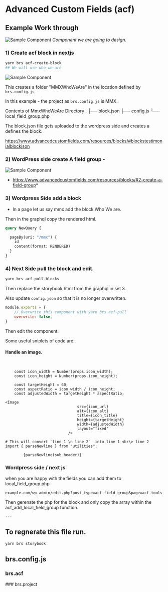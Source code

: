 
<Meta title="docs/brs/cpt" />

# Advanced Custom Fields (acf)


## Example Work through
![Sample Component](./brs/who-we-are.png)
*Component we are going to design.*

### 1) Create acf block in nextjs

```bash
yarn brs acf-create-block
## We will use who-we-are
```
![Sample Component](./brs/create-block.png)


This creates a folder "MMXWhoWeAre" in the location defined by `brs.config.js`

In this example - the project as `brs.config.js` is MMX.

Contents of MmxWhoWeAre Directory
.
├── block.json
├── config.js
└── local_field_group.php

The block.json file gets uploaded to the wordpress side and creates a defines the block. 

https://www.advancedcustomfields.com/resources/blocks/#blockstestimonialblockjson

### 2) WordPress side create A field group -
![Sample Component](./brs/Edit-Field-Group.png)
* https://www.advancedcustomfields.com/resources/blocks/#2-create-a-field-group*

### 3) Wordpress Side add a block

- In a page let us say mmx add the block Who We are.

Then in the graphql copy the rendered html.

```graphql
query NewQuery {

  pageBy(uri: "/mmx") {
    id
    content(format: RENDERED)
  }
}
```

### 4) Next Side pull the block and edit.

```bash
yarn brs acf-pull-blocks
```

Then replace the storybook  html from the graphql in set 3.

Also update `config.json` so that it is no longer overwritten.
```js
module.exports = {
    // Overwrite this component with yarn brs acf-pull 
    overwrite: false,
}
```


Then edit the component.

Some useful sniplets of code are:

#### Handle an image.
```tsx


    const icon_width = Number(props.icon_width);
    const icon_height = Number(props.icon_height);

    const targetHeight = 60;
    const aspectRatio = icon_width / icon_height;
    const adjustedWidth = targetHeight * aspectRatio;

<Image
                                src={icon_url}
                                alt={icon_alt}
                                title={icon_title}
                                height={targetHeight}
                                width={adjustedWidth}
                                layout="fixed"
                            />

```
```tsx
# This will convert `line 1 \n line 2`  into line 1 <br\> line 2
import { parseNewline } from "utilities";

        {parseNewline(sub_header)}

```

### Wordpress side / next js

when you are happy with the fields you can add them to local_field_group.php

`example.com/wp-admin/edit.php?post_type=acf-field-group&page=acf-tools`

Then gerenate the php for the block and only copy the array within the acf_add_local_field_group function.



	---
## To regnerate this file run.
```bash
yarn brs storybook
```

## brs.config.js 

### brs.acf
<ShowBrsConfig brsKey="acf" label="WhoWeAre"/>
### brs.project
<ShowBrsConfig brsKey="project" />

